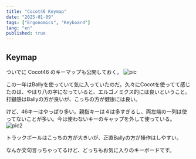 ```yaml
---
title: "Cocot46 Keymap"
date: "2025-01-09"
tags: ["Ergonomics", "Keyboard"]
lang: "en"
published: true
---
```


## Keymap
ついでに Cocot46 のキーマップも公開しておく。
![pic](./cocot46_keymap.jpg)

この一年はBallyを使っていて気に入っていたのだ。久々にCocotを使ってて感じたのは、やはり八の字になっていると、エルゴノミクス的には良いということ。
打鍵感はBallyの方が良いが、こっちの方が健康には良い。

けど、46キーはやっぱり多い。親指キーは４は多すぎるし、両左端の一列は使ってないことが多い。今は使わないキーのキャップを外して使っている。
![pic2](./cocot46.jpg)


トラックボールはこっちの方が大きいが、正直Ballyの方が操作はしやすい。

なんか文句言っちゃってるけど、どっちもお気に入りのキーボードです。
